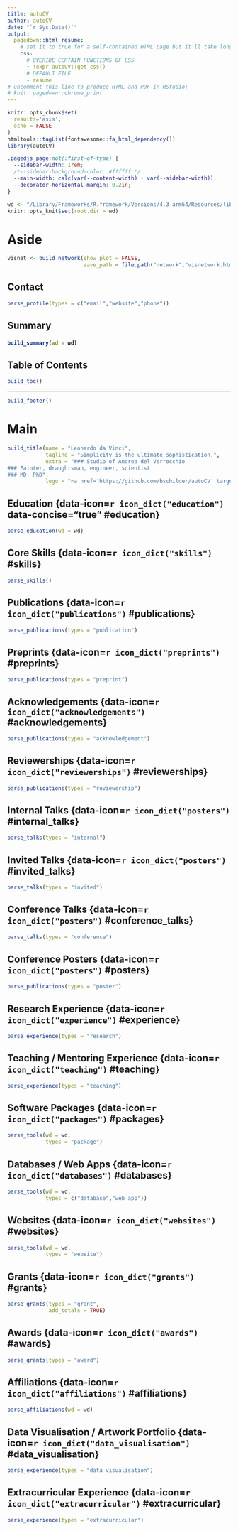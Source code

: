 ```yaml
---
title: autoCV
author: autoCV
date: "`r Sys.Date()`"
output:
  pagedown::html_resume:
    # set it to true for a self-contained HTML page but it'll take longer to render
    css: 
      # OVERIDE CERTAIN FUNCTIONS OF CSS
      - !expr autoCV::get_css()
      # DEFAULT FILE
      - resume 
# uncomment this line to produce HTML and PDF in RStudio:
# knit: pagedown::chrome_print
---
```


```r
knitr::opts_chunk$set(
  results='asis', 
  echo = FALSE
)
htmltools::tagList(fontawesome::fa_html_dependency())
library(autoCV) 
```

<!-- Only show sidebar on first page: https://github.com/rstudio/pagedown/issues/147 -->
```css
.pagedjs_page:not(:first-of-type) {
  --sidebar-width: 1rem;
  /*--sidebar-background-color: #ffffff;*/
  --main-width: calc(var(--content-width) - var(--sidebar-width));
  --decorator-horizontal-margin: 0.2in;
}
```

<!-- Custom Info -->
```r
wd <- "/Library/Frameworks/R.framework/Versions/4.3-arm64/Resources/library/autoCV" ## <-- Change this path to where your "cv_data" and "img" subfolders are stored
knitr::opts_knit$set(root.dir = wd)
```

# Aside 

```r
visnet <- build_network(show_plot = FALSE,
                        save_path = file.path("network","visnetwork.html"))
```

## Contact {#contact}

```r
parse_profile(types = c("email","website","phone"))
```

## Summary {#summary}

<h4>  
```r
build_summary(wd = wd)
```
</h4>

## Table of Contents {#toc}

```r
build_toc()
```

<hr>

```r
build_footer()
```

# Main

```r
build_title(name = "Leonardo da Vinci",
            tagline = "Simplicity is the ultimate sophistication.",
            extra = "### Studio of Andrea del Verrocchio
### Painter, draughtsman, engineer, scientist
### MD, PhD", 
            logo = "<a href='https://github.com/bschilder/autoCV' target='_blank' class='image'><img src='/Users/bms20/Desktop/autoCV/inst/img/davinci.png' alt='header_img' id='header_img' width='60px' style='border-radius:5%;'></a>")
```


## Education {data-icon=`r icon_dict("education")` data-concise="true" #education}

```r
parse_education(wd = wd)
```

## Core Skills {data-icon=`r icon_dict("skills")` #skills}

```r
parse_skills()
```


## Publications {data-icon=`r icon_dict("publications")` #publications}

```r
parse_publications(types = "publication")
```

## Preprints {data-icon=`r icon_dict("preprints")` #preprints}

```r
parse_publications(types = "preprint")
```

## Acknowledgements {data-icon=`r icon_dict("acknowledgements")` #acknowledgements}

```r
parse_publications(types = "acknowledgement")
```

## Reviewerships {data-icon=`r icon_dict("reviewerships")` #reviewerships}

```r
parse_publications(types = "reviewership")
```

## Internal Talks {data-icon=`r icon_dict("posters")` #internal_talks}

```r
parse_talks(types = "internal")
```

## Invited Talks {data-icon=`r icon_dict("posters")` #invited_talks}

```r
parse_talks(types = "invited")
```

## Conference Talks {data-icon=`r icon_dict("posters")` #conference_talks}

```r
parse_talks(types = "conference")
```


## Conference Posters {data-icon=`r icon_dict("posters")` #posters}

```r
parse_publications(types = "poster")
```

## Research Experience {data-icon=`r icon_dict("experience")` #experience}

```r
parse_experience(types = "research")
```

## Teaching / Mentoring Experience {data-icon=`r icon_dict("teaching")` #teaching}

```r
parse_experience(types = "teaching")
```

## Software Packages {data-icon=`r icon_dict("packages")` #packages}

```r
parse_tools(wd = wd,
            types = "package")
```

## Databases / Web Apps {data-icon=`r icon_dict("databases")` #databases}

```r
parse_tools(wd = wd,
            types = c("database","web app"))
```

## Websites {data-icon=`r icon_dict("websites")` #websites}

```r
parse_tools(wd = wd,
            types = "website")
```

## Grants {data-icon=`r icon_dict("grants")` #grants}

```r
parse_grants(types = "grant", 
             add_totals = TRUE)
```

## Awards {data-icon=`r icon_dict("awards")` #awards}

```r
parse_grants(types = "award")
```

## Affiliations {data-icon=`r icon_dict("affiliations")` #affiliations}

```r
parse_affiliations(wd = wd)
```

## Data Visualisation / Artwork Portfolio {data-icon=`r icon_dict("data_visualisation")` #data_visualisation}

```r
parse_experience(types = "data visualisation")
```

## Extracurricular Experience {data-icon=`r icon_dict("extracurricular")` #extracurricular}

```r
parse_experience(types = "extracurricular")
```
